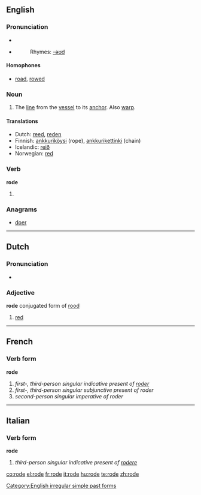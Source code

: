 ==English==

===Pronunciation===
* {{IPA|/'rowd/}}
*{{audio|en-us-rode.ogg|Audio (US)}}
*:Rhymes: [[Rhymes:English:-əʊd|-əʊd]]

====Homophones====
*[[road]], [[rowed]]

===Noun===
{{en-noun}}
# {{nautical}} The [[line]] from the [[vessel]] to its [[anchor]].  Also [[warp]].

====Translations====
{{top}}
*Dutch: [[reed]], [[reden]]
*Finnish: [[ankkuriköysi]] (rope), [[ankkurikettinki]] (chain)
*Icelandic: [[reið]]
*Norwegian: [[red]]
{{bottom}}

===Verb===
'''rode'''
# {{simple past of|[[ride]]}}
[[Category:English irregular simple past forms]]
===Anagrams===
*[[doer]]

----

==Dutch==

===Pronunciation===
* {{IPA|[ɾojə]|lang=nl}}

===Adjective===
'''rode''' conjugated form of [[rood]]

# [[red]]

----

==French==

===Verb form===
'''rode'''

# ''first-, third-person singular indicative present of [[roder]]''
# ''first-, third-person singular subjunctive present of roder''
# ''second-person singular imperative of roder''

----

==Italian==

===Verb form===
'''rode'''

# ''third-person singular indicative present of [[rodere]]''

[[co:rode]]
[[el:rode]]
[[fr:rode]]
[[it:rode]]
[[hu:rode]]
[[te:rode]]
[[zh:rode]]